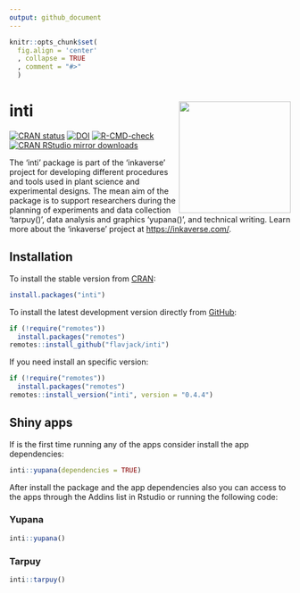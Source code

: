 ```yaml
---
output: github_document
---
```


<!-- README.md is generated from README.Rmd. Please edit that file -->

```r
knitr::opts_chunk$set(
  fig.align = 'center'
  , collapse = TRUE
  , comment = "#>"
  )
```

# inti <img src="man/figures/logo.png" align="right" width="200" />

<!-- badges: start -->
[![CRAN status](https://www.r-pkg.org/badges/version/inti)](https://CRAN.R-project.org/package=inti)
[![DOI](https://zenodo.org/badge/82401374.svg)](https://zenodo.org/badge/latestdoi/82401374)
[![R-CMD-check](https://github.com/Flavjack/inti/workflows/R-CMD-check/badge.svg)](https://github.com/Flavjack/inti/actions)
[![CRAN RStudio mirror downloads](https://cranlogs.r-pkg.org/badges/grand-total/inti?color=brightgreen)](https://r-pkg.org/pkg/inti)
<!-- badges: end -->

The 'inti' package is part of the 'inkaverse' project for developing different procedures and tools used in plant science and experimental designs. The mean aim of the package is to support researchers during the planning of experiments and data collection 'tarpuy()', data analysis and graphics 'yupana()', and technical writing. Learn more about the 'inkaverse' project at <https://inkaverse.com/>.

## Installation

To install the stable version from [CRAN](https://cran.r-project.org/package=inti):

```r
install.packages("inti")
```

To install the latest development version directly from [GitHub](https://github.com/flavjack/inti):

```r
if (!require("remotes"))
  install.packages("remotes")
remotes::install_github("flavjack/inti")
```

If you need install an specific version: 

```r
if (!require("remotes"))
  install.packages("remotes")
remotes::install_version("inti", version = "0.4.4")
```

## Shiny apps

If is the first time running any of the apps consider install the app dependencies:

```r
inti::yupana(dependencies = TRUE)
```

After install the package and the app dependencies also you can access to the apps through the Addins list in Rstudio or running the following code:

### Yupana

```r
inti::yupana()
```

### Tarpuy

```r
inti::tarpuy()
```

